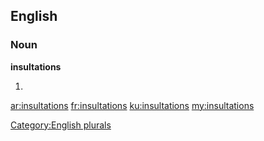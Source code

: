 ==English==

===Noun===
'''insultations'''

# {{plural of|[[insultation]]}}

[[Category:English plurals]]

[[ar:insultations]]
[[fr:insultations]]
[[ku:insultations]]
[[my:insultations]]